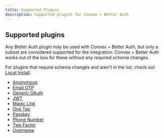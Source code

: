 ```yaml
---
title: Supported Plugins
description: Supported plugins for Convex + Better Auth
---
```


## Supported plugins

Any Better Auth plugin may be used with Convex + Better Auth, but only a subset
are considered supported for the integration. Convex + Better Auth works out of
the box for these without any required schema changes.

For plugins that require schema changes and aren't in the list, check out [Local
Install](/local-install).

- [Anonymous](https://www.better-auth.com/docs/plugins/anonymous)
- [Email OTP](https://www.better-auth.com/docs/plugins/email-otp)
- [Generic OAuth](https://www.better-auth.com/docs/plugins/generic-oauth)
- [JWT](https://www.better-auth.com/docs/plugins/jwt)
- [Magic Link](https://www.better-auth.com/docs/plugins/magic-link)
- [One Tap](https://www.better-auth.com/docs/plugins/one-tap)
- [Passkey](https://www.better-auth.com/docs/plugins/passkey)
- [Phone Number](https://www.better-auth.com/docs/plugins/phone-number)
- [Two Factor](https://www.better-auth.com/docs/plugins/two-factor)
- [Username](https://www.better-auth.com/docs/plugins/username)
